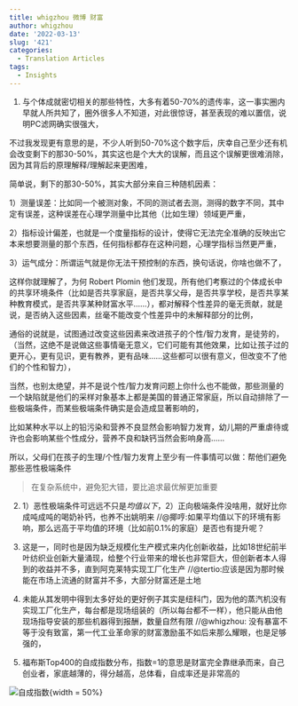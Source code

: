 ```yaml
---
title: whigzhou 微博 财富
author: whigzhou
date: '2022-03-13'
slug: '421'
categories:
  - Translation Articles
tags:
  - Insights
---
```


1. 与个体成就密切相关的那些特性，大多有着50-70%的遗传率，这一事实圈内早就人所共知了，圈外很多人不知道，对此很惊讶，甚至表现的难以置信，说明PC滤网确实很强大，

不过我发现更有意思的是，不少人听到50-70%这个数字后，庆幸自己至少还有机会改变剩下的那30-50%，其实这也是个大大的误解，而且这个误解更很难消除，因为其背后的原理解释/理解起来更困难，

简单说，剩下的那30-50%，其实大部分来自三种随机因素：

1）测量误差：比如同一个被测对象，不同的测试者去测，测得的数字不同，其中定有误差，这种误差在心理学测量中比其他（比如生理）领域更严重，

2）指标设计偏差，也就是一个度量指标的设计，使得它无法完全准确的反映出它本来想要测量的那个东西，任何指标都存在这种问题，心理学指标当然更严重，

3）运气成分：所谓运气就是你无法干预控制的东西，换句话说，你啥也做不了，

这样你就理解了，为何 Robert Plomin 他们发现，所有他们考察过的个体成长中的共享环境条件（比如是否共享家庭，是否共享父母，是否共享学校，是否共享某种教育模式，是否共享某种财富水平……），都对解释个性差异的毫无贡献，就是说，是否纳入这些因素，丝毫不能改变个性差异中的未解释部分的比例，

通俗的说就是，试图通过改变这些因素来改进孩子的个性/智力发育，是徒劳的，（当然，这绝不是说做这些事情毫无意义，它们可能有其他效果，比如让孩子过的更开心，更有见识，更有教养，更有品味……这些都可以很有意义，但改变不了他们的个性和智力），

当然，也别太绝望，并不是说个性/智力发育问题上你什么也不能做，那些测量的一个缺陷就是他们的采样对象基本上都是美国的普通正常家庭，所以自动排除了一些极端条件，而某些极端条件确实是会造成显著影响的，

比如某种水平以上的铅污染和营养不良显然会影响智力发育，幼儿期的严重虐待或许也会影响某些个性成分，营养不良和缺钙当然会影响身高……

所以，父母们在孩子的生理/个性/智力发育上至少有一件事情可以做：帮他们避免那些恶性极端条件

>在复杂系统中，避免犯大错，要比追求最优解更加重要

2. 1）恶性极端条件可远远不只是*均值以下*，2）正向极端条件没啥用，就好比你成吨成吨的喝奶补钙，也养不出姚明来 //@揶哼:如果平均值以下的环境有影响，那么远高于平均值的环境（比如前0.1%的家庭）是否也有提升呢？



3. 这是一，同时也是因为缺乏规模化生产模式来内化创新收益，比如18世纪前半叶纺织业创新大量涌现，给整个行业带来的增长也非常巨大，但创新者本人得到的收益并不多，直到阿克莱特实现工厂化生产 //@tertio:应该是因为那时候能在市场上流通的财富并不多，大部分财富还是土地


4. 未能从其发明中得到太多好处的更好例子其实是纽科门，因为他的蒸汽机没有实现工厂化生产，每台都是现场组装的（所以每台都不一样），他只能从由他现场指导安装的那些机器得到报酬，数量自然有限 //@whigzhou: 没有暴富不等于没有致富，第一代工业革命家的财富激励虽不如后来那么耀眼，也是足够强的，



5. 福布斯Top400的自成指数分布，指数=1的意思是财富完全靠继承而来，自己创业者，家底越薄的，得分越高，总体看，自成率还是非常高的

![自成指数](1.jpg){width = 50%}
